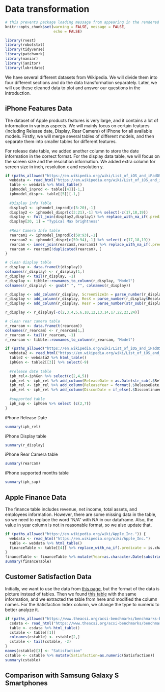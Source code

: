 # Data transformation

```r
# this prevents package loading message from appearing in the rendered version of your problem set
knitr::opts_chunk$set(warning = FALSE, message = FALSE,
                      echo = FALSE)
```

```r
library(rvest)
library(robotstxt)
library(tidyverse) 
library(patchwork)
library(naniar)
library(janitor)
library(lubridate)
```

We have several different datasets from Wikipedia. We will divide them into four different sections and do the data transformation separately. Later, we will use these cleaned data to plot and answer our questions in the introduction.

## iPhone Features Data

The dataset of Apple products features is very large, and it contains a lot of information in various aspects. We will mainly focus on certain features (including Release date, Display, Rear Camera) of iPhone for all available models. Firstly, we will merge several tables of different models, and then separate them into smaller tables for different features. 

For release date table, we added another column to store the date information in the correct format.
For the display data table, we will focus on the screen size and the resolution information. We added extra column for screen size in inch, resolution x and resolution y.

```r
if (paths_allowed("https://en.wikipedia.org/wiki/List_of_iOS_and_iPadOS_devices")) {
  webdata <- read_html("https://en.wikipedia.org/wiki/List_of_iOS_and_iPadOS_devices")
  table <- webdata %>% html_table()
  iphmodel_inprod <- table[[4]][-1,] 
  iphmodel_dispr<- table[[5]][-1,] 
      
  #Display Info Table
  display1 <- iphmodel_inprod[c(3:20),-1] 
  display2 <- iphmodel_dispr[c(3:21),-1] %>% select(-c(17,18,19))
  display <- full_join(display2,display1) %>% replace_with_na_if(.predicate = is.character, condition = ~.x %in% ("N/A"))
  display[20, 1] = "Typical Max brightness"
  
  #Rear Camera Info table
  rearcam1 <- iphmodel_inprod[c(58:93),-1]
  rearcam2 <- iphmodel_dispr[c(59:94),-1] %>% select(-c(17,18,19))
  rearcam <- inner_join(rearcam2,rearcam1) %>% replace_with_na_if(.predicate = is.character, condition = ~.x %in% ("N/A"))
  rearcam <- rearcam[!duplicated(rearcam), ]
}
```

```r
# clean display table
r_display <- data.frame(t(display))
colnames(r_display) <- r_display[1,]
r_display <- tail(r_display, -1) 
r_display <- tibble::rownames_to_column(r_display, "Model")
colnames(r_display) <- gsub(" ", "", colnames(r_display))

r_display <- add_column(r_display, ScreenSizeIn = parse_number(r_display$ScreenSize))
r_display <- add_column(r_display, ResX = parse_number(r_display$Resolution))
r_display <- add_column(r_display, ResY = parse_number(str_sub(r_display$Resolution, start=5)))

r_display <- r_display[-c(2,3,4,5,6,10,12,13,14,17,22,23,24)]
```

```r
# clean rear camera table
r_rearcam <- data.frame(t(rearcam))
colnames(r_rearcam) <- r_rearcam[1,]
r_rearcam <- tail(r_rearcam, -1)
r_rearcam <- tibble::rownames_to_column(r_rearcam, "Model")
```

```r
if (paths_allowed("https://en.wikipedia.org/wiki/List_of_iOS_and_iPadOS_devices")) {
  webdata2 <- read_html("https://en.wikipedia.org/wiki/List_of_iOS_and_iPadOS_devices")
  table2 <- webdata2 %>% html_table()
  iphGen <- table2[[3]] %>% select(-9)
  
  #release date table
  iph_rel<-iphGen %>% select(c(2,4,5))
  iph_rel <- iph_rel %>% add_column(ReleaseDate = as.Date(str_sub(.$Released, -11, -2)))
  iph_rel <- iph_rel %>% add_column(ReleaseYear = format(.$ReleaseDate, format="%Y"))
  iph_rel <- iph_rel %>% add_column(DisconDate = if_else(.$Discontinued == "In production", Sys.Date(), as.Date((str_sub(.$Discontinued, -11, -2)))))
  
  #supported table
  iph_sup <- iphGen %>% select (c(2,7))
}
```

iPhone Release Date 
```r
summary(iph_rel)
```

iPhone Display table
```r
summary(r_display)
```

iPhone Rear Camera table
```r
summary(rearcam)
```

iPhone supported months table
```r
summary(iph_sup)
```

## Apple Finance Data

The finance table includes revenue, net income, total assets, and employees information. However, there are some missing data in the table, so we need to replace the word "N/A" with NA in our dataframe. Also, the value in year column is not in reasonable format, so we also update that.

```r
if (paths_allowed("https://en.wikipedia.org/wiki/Apple_Inc.")) {
  webdata <- read_html("https://en.wikipedia.org/wiki/Apple_Inc.")
  table <- webdata %>% html_table()
  financeTable <- table[[4]] %>% replace_with_na_if(.predicate = is.character, condition = ~.x %in% ("N/A"))
}
financeTable <- financeTable %>% mutate(Year=as.character.Date(substring(.$Year, 0, 4)))
summary(financeTable)
```


## Customer Satisfaction Data

Initially, we want to use the data from [this page](https://www.macrumors.com/2020/05/19/apple-smartphone-customer-satisfaction-index/), but the format of the data is picture instead of tables. Then we found [this table](https://www.theacsi.org/acsi-benchmarks/benchmarks-by-brand/benchmarks-for-smartphones) with the same information, and we extracted the table from here and modified the column names. For the Satisfaction Index column, we change the type to numeric to better analyze it.

```r
if (paths_allowed("https://www.theacsi.org/acsi-benchmarks/benchmarks-by-brand/benchmarks-for-smartphones")) {
  csdata <- read_html("https://www.theacsi.org/acsi-benchmarks/benchmarks-by-brand/benchmarks-for-smartphones")
  table <- csdata %>% html_table()
  cstable <- table[[1]]
  colnames(cstable) <- cstable[2,]
  cstable <- tail(cstable, -2)
}
names(cstable)[3] <- "Satisfaction"
cstable <- cstable %>% mutate(Satisfaction=as.numeric(Satisfaction))
summary(cstable)
```

## Comparison with Samsung Galaxy S Smartphones



